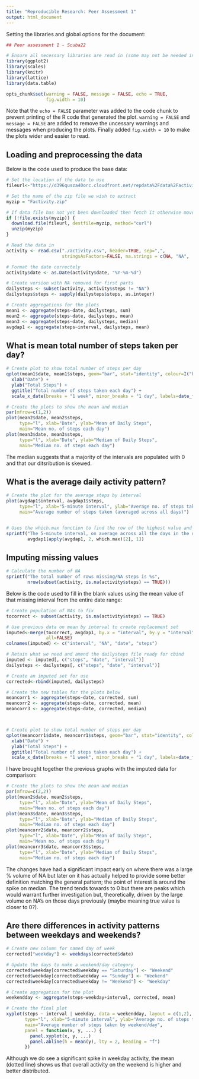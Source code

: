 ```yaml
---
title: "Reproducible Research: Peer Assessment 1"
output: html_document
---        
```


Setting the libraries and global options for the document:
```r
## Peer assessment 1 - Scuba22

# Ensure all necessary libraries are read in (some may not be needed in final cut)
library(ggplot2)
library(scales)
library(knitr)
library(lattice) 
library(data.table)

opts_chunk$set(warning = FALSE, message = FALSE, echo = TRUE, 
               fig.width = 10)

```
Note that the `echo = FALSE` parameter was added to the code chunk to prevent printing of the R code that generated the plot.  `warning = FALSE` and `message = FALSE` are added to remove the uncessary warnings and messages when producing the plots.  Finally added `fig.width = 10` to make the plots wider and easier to read.


## Loading and preprocessing the data

Below is the code used to produce the base data:
```r
# Set the location of the data to use
fileurl<-"https://d396qusza40orc.cloudfront.net/repdata%2Fdata%2Factivity.zip"

# Set the name of the zip file we wish to extract
myzip = "Factivity.zip"

# If data file has not yet been downloaded then fetch it otherwise move on
if (!file.exists(myzip)) {
  download.file(fileurl, destfile=myzip, method="curl")
  unzip(myzip)
}

# Read the data in
activity <- read.csv("./activity.csv", header=TRUE, sep=",", 
                     stringsAsFactors=FALSE, na.strings = c(NA, "NA", 'NA'))

# Format the date correctely
activity$date <- as.Date(activity$date, "%Y-%m-%d")

# Create version with NA removed for first parts
dailysteps <- subset(activity, activity$steps != "NA")
dailysteps$steps <- sapply(dailysteps$steps, as.integer)

# Create aggregations for the plots
mean1 <- aggregate(steps~date, dailysteps, sum)
mean2 <- aggregate(steps~date, dailysteps, mean)
mean3 <- aggregate(steps~date, dailysteps, median)
avgdap1 <- aggregate(steps~interval, dailysteps, mean)

```


## What is mean total number of steps taken per day?

```r
# Create plot to show total number of steps per day
qplot(mean1$date, mean1$steps, geom="bar", stat="identity", colour=I("black"), fill = I("blue")) + 
  xlab("Date") +
  ylab("Total Steps") +
  ggtitle("Total number of steps taken each day") +
  scale_x_date(breaks = "1 week", minor_breaks = "1 day", labels=date_format("%D"))

# Create the plots to show the mean and median
par(mfrow=c(1,2)) 
plot(mean2$date, mean2$steps, 
     type="l", xlab="Date", ylab="Mean of Daily Steps",
     main="Mean no. of steps each day")
plot(mean3$date, mean3$steps, 
     type="l", xlab="Date", ylab="Median of Daily Steps",
     main="Median no. of steps each day")

```

The median suggests that a majority of the intervals are populated with 0 and that our ditsribution is skewed.


## What is the average daily activity pattern?

```r
# Create the plot for the average steps by interval
plot(avgdap1$interval, avgdap1$steps, 
     type="l", xlab="5-minute interval", ylab="Average no. of steps taken",
     main="Average number of steps taken (averaged across all days)")


# Uses the which.max function to find the row of the highest value and display it
sprintf("The 5-minute interval, on average across all the days in the dataset, containing the maximum number of steps is %s", 
        avgdap1[apply(avgdap1, 2, which.max)[2], 1])

```


## Imputing missing values

```r
# Calculate the number of NA
sprintf("The total number of rows missing/NA steps is %s", 
        nrow(subset(activity, is.na(activity$steps) == TRUE)))

```

Below is the code used to fill in the blank values using the mean value of that missing interval from the entire date range:

```r
# Create population of NAs to fix
tocorrect <- subset(activity, is.na(activity$steps) == TRUE)

# Use previous data on mean by interval to create replacement set
imputed<-merge(tocorrect, avgdap1, by.x = "interval", by.y = "interval", 
               all=FALSE)
colnames(imputed) <- c("interval", "NA", "date", "steps")

# Retain what we need and amend the dailysteps file ready for cbind
imputed <- imputed[, c("steps", "date", "interval")]
dailysteps <- dailysteps[, c("steps", "date", "interval")]

# Create an imputed set for use
corrected<-rbind(imputed, dailysteps)

# Create the new tables for the plots below
meancorr1 <- aggregate(steps~date, corrected, sum)
meancorr2 <- aggregate(steps~date, corrected, mean)
meancorr3 <- aggregate(steps~date, corrected, median)



# Create plot to show total number of steps per day
qplot(meancorr1$date, meancorr1$steps, geom="bar", stat="identity", colour=I("black"), fill = I("blue")) + 
  xlab("Date") +
  ylab("Total Steps") +
  ggtitle("Total number of steps taken each day") +
  scale_x_date(breaks = "1 week", minor_breaks = "1 day", labels=date_format("%D"))

```

I have brought together the previous graphs with the imputed data for comparison:

```r
# Create the plots to show the mean and median
par(mfrow=c(2,2)) 
plot(mean2$date, mean2$steps, 
     type="l", xlab="Date", ylab="Mean of Daily Steps",
     main="Mean no. of steps each day")
plot(mean3$date, mean3$steps, 
     type="l", xlab="Date", ylab="Median of Daily Steps",
     main="Median no. of steps each day")
plot(meancorr2$date, meancorr2$steps, 
     type="l", xlab="Date", ylab="Mean of Daily Steps",
     main="Mean no. of steps each day")
plot(meancorr3$date, meancorr3$steps, 
     type="l", xlab="Date", ylab="Median of Daily Steps",
     main="Median no. of steps each day")
```

The changes have had a significant impact early on where there was a large % volume of NA but later on it has actually helped to provide some better definition matching the general pattern; the point of interest is around the spike on median.  The trend tends towards to 0 but there are peaks which would warrant further investigation but, theoretically, driven by the large volume on NA's on those days previously (maybe meaning true value is closer to 0?).

## Are there differences in activity patterns between weekdays and weekends?
```r
# Create new column for named day of week
corrected["weekday"] <- weekdays(corrected$date)

# Update the days to make a weekend/day category
corrected$weekday[corrected$weekday == "Saturday"] <- "Weekend"
corrected$weekday[corrected$weekday == "Sunday"] <- "Weekend"
corrected$weekday[corrected$weekday != "Weekend"] <- "Weekday"

# Create aggregation for the plot
weekendday <- aggregate(steps~weekday+interval, corrected, mean)

# Create the final plot
xyplot(steps ~ interval | weekday, data = weekendday, layout = c(1,2),
       type="l", xlab="5-minute interval", ylab="Average no. of steps taken",
       main="Average number of steps taken by weekend/day", 
       panel = function(x, y, ...) {
         panel.xyplot(x, y, ...) 
         panel.abline(h = mean(y), lty = 2, heading = "f") 
       })

```

Although we do see a significant spike in weekday activity, the mean (dotted line) shows us that overall activity on the weekend is higher and better distributed.

